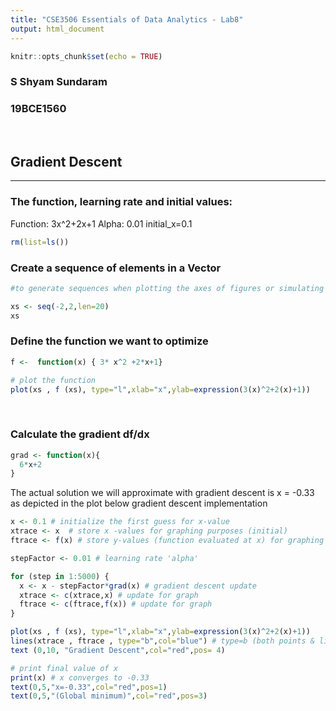 ```yaml
---
title: "CSE3506 Essentials of Data Analytics - Lab8"
output: html_document
---
```


```r
knitr::opts_chunk$set(echo = TRUE)
```

### S Shyam Sundaram
### 19BCE1560
<br>

## Gradient Descent
<hr/>
### The function, learning rate and initial values:

Function: 3x^2+2x+1
Alpha: 0.01 initial_x=0.1

```r
rm(list=ls())
```
### Create a sequence of elements in a Vector
```r
#to generate sequences when plotting the axes of figures or simulating data. 

xs <- seq(-2,2,len=20) 
xs
```
### Define the function we want to optimize
```r
f <-  function(x) { 3* x^2 +2*x+1}

# plot the function 
plot(xs , f (xs), type="l",xlab="x",ylab=expression(3(x)^2+2(x)+1))
```
<br>

### Calculate the gradient df/dx
```r
grad <- function(x){
  6*x+2
}
```

The actual solution we will approximate with gradient descent is  x = -0.33 as depicted in the plot below gradient descent implementation
```r
x <- 0.1 # initialize the first guess for x-value
xtrace <- x  # store x -values for graphing purposes (initial)
ftrace <- f(x) # store y-values (function evaluated at x) for graphing purposes (initial)

stepFactor <- 0.01 # learning rate 'alpha'

for (step in 1:5000) {
  x <- x - stepFactor*grad(x) # gradient descent update
  xtrace <- c(xtrace,x) # update for graph
  ftrace <- c(ftrace,f(x)) # update for graph
}

plot(xs , f (xs), type="l",xlab="x",ylab=expression(3(x)^2+2(x)+1))
lines(xtrace , ftrace , type="b",col="blue") # type=b (both points & lines)
text (0,10, "Gradient Descent",col="red",pos= 4)

# print final value of x
print(x) # x converges to -0.33
text(0,5,"x=-0.33",col="red",pos=1)
text(0,5,"(Global minimum)",col="red",pos=3)
```